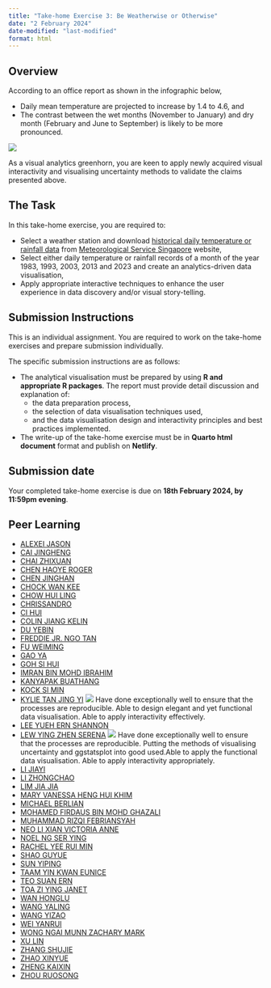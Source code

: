 ```yaml
---
title: "Take-home Exercise 3: Be Weatherwise or Otherwise"
date: "2 February 2024"
date-modified: "last-modified"
format: html
---
```


## Overview

According to an office report as shown in the infographic below,

-   Daily mean temperature are projected to increase by 1.4 to 4.6, and
-   The contrast between the wet months (November to January) and dry month (February and June to September) is likely to be more pronounced.

![](img/Climate_change.jpg)

As a visual analytics greenhorn, you are keen to apply newly acquired visual interactivity and visualising uncertainty methods to validate the claims presented above.

## The Task

In this take-home exercise, you are required to:

-   Select a weather station and download [historical daily temperature or rainfall data](http://www.weather.gov.sg/climate-historical-daily/) from [Meteorological Service Singapore](http://www.weather.gov.sg/home/) website,
-   Select either daily temperature or rainfall records of a month of the year 1983, 1993, 2003, 2013 and 2023 and create an analytics-driven data visualisation,
-   Apply appropriate interactive techniques to enhance the user experience in data discovery and/or visual story-telling.

## Submission Instructions

This is an individual assignment. You are required to work on the take-home exercises and prepare submission individually.

The specific submission instructions are as follows:

-   The analytical visualisation must be prepared by using **R and appropriate R packages**. The report must provide detail discussion and explanation of:
    -   the data preparation process,
    -   the selection of data visualisation techniques used,
    -   and the data visualisation design and interactivity principles and best practices implemented.
-   The write-up of the take-home exercise must be in **Quarto html document** format and publish on **Netlify**.

## Submission date

Your completed take-home exercise is due on **18th February 2024, by 11:59pm evening**.

## Peer Learning

-   [ALEXEI JASON](https://isss608-ajason.netlify.app/take-home_ex/take-home_ex03/take-home_ex03)
-   [CAI JINGHENG](https://isss608cjh.netlify.app/take-home_ex/take-home_ex03/take-home_ex03)
-   [CHAI ZHIXUAN](https://czx-isss608.netlify.app/take_home_ex/take_home_ex03/take_home_ex03)
-   [CHEN HAOYE ROGER](https://isss608rogerchen.netlify.app/take-home_ex/take-home_ex03/take-home_ex03)
-   [CHEN JINGHAN](https://isss608-jinghan.netlify.app/take-home_ex/take-home_ex3/take-home_ex3)
-   [CHOCK WAN KEE](https://chockwk-visual-analytics.netlify.app/exercises/th3/th3)
-   [CHOW HUI LING]()
-   [CHRISSANDRO](https://isss608-chrixus.netlify.app/take-home_ex/take-home_ex03/take-home_ex03)
-   [CI HUI](https://isss608-hci.netlify.app/take-home_ex/take-home_ex03/take-home_ex03)
-   [COLIN JIANG KELIN](https://isss608-ay2324-janterm.netlify.app/take-home_ex/take-home_ex03/take-home_ex03)
-   [DU YEBIN]()
-   [FREDDIE JR. NGO TAN](https://isss608-ay2023-24t2-ftj72.netlify.app/take-home_ex/take-home_ex03/take-home_ex03)
-   [FU WEIMING](https://isss608-ay2023-24t2-wm.netlify.app/take-home_ex/take-home_ex03/take-home_ex03)
-   [GAO YA](https://isss608-ay2024-gaoya.netlify.app/take-home_ex/take-home_ex03/take-home_ex03)
-   [GOH SI HUI](https://gsh-vaa.netlify.app/take-home_ex/take-home_ex03/take-home_ex03b)
-   [IMRAN BIN MOHD IBRAHIM](https://imranmi-isss608-jan24.netlify.app/take-home-ex/take-home-ex3/take-home_ex3)
-   [KANYAPAK BUATHANG](https://kbuathang-isss608-vaa.netlify.app/take-home_ex/take-home_ex3/take-home_ex3)
-   [KOCK SI MIN](https://isss608-ksm.netlify.app/take-home_ex/take-home_ex3/take-home_ex3)
-   [KYLIE TAN JING YI](https://akalestale.netlify.app/take-home_ex/take-home_ex03/take-home_ex03) ![](img/thumbup1.jpg) Have done exceptionally well to ensure that the processes are reproducible.  Able to design elegant and yet functional data visualisation. Able to apply interactivity effectively.
-   [LEE YUEH ERN SHANNON](https://isss608-shannon.netlify.app/take-home_ex/take-home_ex03/take-home_ex03)
-   [LEW YING ZHEN SERENA](https://isss608-spacebun.netlify.app/take-home_ex/take-home_ex3/take-home_ex3) ![](img/thumbup1.jpg) Have done exceptionally well to ensure that the processes are reproducible.  Putting the methods of visualising uncertainty and ggstatsplot into good used.Able to apply the functional data visualisation. Able to apply interactivity appropriately.
-   [LI JIAYI](https://isss608-24jan-jiayili.netlify.app/take-home_ex/take-home_ex03/take-home_ex03)
-   [LI ZHONGCHAO](https://isss608-ay2024t2-lzc.netlify.app/take-home_ex/take-home_ex03/take-home_ex3)
-   [LIM JIA JIA](https://jiajialim-isss608.netlify.app/take-home_ex/take-home_ex3/take-home_ex3)
-   [MARY VANESSA HENG HUI KHIM](https://isss608-vaa-mvheng.netlify.app/take-home_ex/take-home_ex03/take-home_ex03)
-   [MICHAEL BERLIAN](https://isss608-mb.netlify.app/take-home_ex/take-home_ex3/take-home_ex3)
-   [MOHAMED FIRDAUS BIN MOHD GHAZALI]()
-   [MUHAMMAD RIZQI FEBRIANSYAH](https://isss608-ay2024-rizfebriansyah.netlify.app/take-home_ex/take-home_ex03/take-home_ex03)
-   [NEO LI XIAN VICTORIA ANNE](https://iss608-vaa-victorianeo.netlify.app/take-home_ex/take-home_ex03/take-home_ex03)
-   [NOEL NG SER YING](https://isss608-noelng.netlify.app/take_home_ex/take_home_ex03/take_home_ex03)
-   [RACHEL YEE RUI MIN](https://isss608-rachyrm.netlify.app/take-home_ex/take-home_ex03/take-home_ex03)
-   [SHAO GUYUE]()
-   [SUN YIPING](https://isss608-mitbsunyp.netlify.app/take-home_ex/take-home_ex03/take-home_ex03)
-   [TAAM YIN KWAN EUNICE](https://eunicet608.netlify.app/take_home_exercise/take_home_ex03/take_home_ex03)
-   [TEO SUAN ERN](https://isss608-ay2024-suanern.netlify.app/take-home_ex/take-home_ex03/take-home_ex03)
-   [TOA ZI YING JANET](https://janettoaisss608.netlify.app/take-home_ex/take-home_ex03/take-home_ex03)
-   [WAN HONGLU](https://whlmitbisss608.netlify.app/take-home_ex/take-home_ex03/take-home_ex03)
-   [WANG YALING](https://isss608-vaa-wyaling.netlify.app/take-home_ex/take-home_ex03/take-home_ex03)
-   [WANG YIZAO]()	
-   [WEI YANRUI](https://wyr-isss608.netlify.app/take-home_ex/take-home_ex03/take-home_ex03)
-   [WONG NGAI MUNN ZACHARY MARK](https://isss608-ay2023-24t1-zach.netlify.app/take-home_ex/take-home_ex03/take-home_ex03)
-   [XU LIN](https://isss608-xulin.netlify.app/take%20home%20exercise%203/take%20home%20exercise%203.html)
-   [ZHANG SHUJIE](https://isss608-ay2023-suzyzsj.netlify.app/take-home_ex/take-home_ex03/take-home_ex03)
-   [ZHAO XINYUE](https://isss608-ay2023-24t2.netlify.app/take-home_ex/take-home_ex03/take-home_ex03)
-   [ZHENG KAIXIN](https://isss608-kaixin.netlify.app/take-home_ex/take-home_ex03/take-home_ex03)
-   [ZHOU RUOSONG](https://isss608-ay2022-2023t4.netlify.app/take-home_ex/take-home_ex03/take-hone_ex03)


